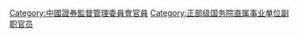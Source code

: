 [[Category:中國證券監督管理委員會官員‎|Category:中國證券監督管理委員會官員‎]]
[[Category:正部级国务院直属事业单位副职官员|Category:正部级国务院直属事业单位副职官员]]